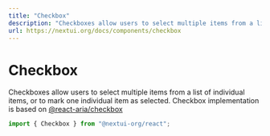 ```yaml
---
title: "Checkbox"
description: "Checkboxes allow users to select multiple items from a list of individual items, or to mark one individual item as selected."
url: https://nextui.org/docs/components/checkbox
---
```


# Checkbox

Checkboxes allow users to select multiple items from a list of individual items, or to mark one individual item as selected. Checkbox implementation is based on <a href="https://react-spectrum.adobe.com/react-aria/useCheckbox.html" rel="noreferrer" target="_blank">
@react-aria/checkbox</a>

```jsx
import { Checkbox } from "@nextui-org/react";
```
